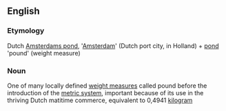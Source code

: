 ==English ==
===Etymology===
Dutch [[Amsterdams pond]], '[[Amsterdam]]' (Dutch port city, in Holland) + [[pond]] 'pound' (weight measure)
===Noun===
One of many locally defined [[weight measure]]s called pound before the introduction of the [[metric system]], important because of its use in the thriving Dutch matitime commerce, equivalent to 0,4941 [[kilogram]]